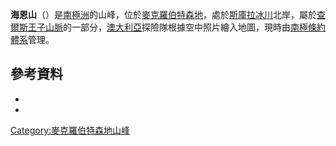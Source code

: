 {{coord|70|16|S|65|2|E|source:GNIS|display=title}}

'''海恩山'''（{{lang-en|Mount Hayne}}）是[[南極洲|南極洲]]的山峰，位於[[麥克羅伯特森地|麥克羅伯特森地]]，處於[[斯庫拉冰川|斯庫拉冰川]]北岸，屬於[[查爾斯王子山脈|查爾斯王子山脈]]的一部分，[[澳大利亞|澳大利亞]]探險隊根據空中照片繪入地圖，現時由[[南極條約體系|南極條約體系]]管理。

==參考資料==
*{{cite gnis | type = antarid | id = 6516| name = Hayne, Mount | accessdate = 2012-06-01}}
*{{usgs-gazetteer|id=6516|name=Hayne, Mount}}

{{DEFAULTSORT:Mount Hayne}}
[[Category:麥克羅伯特森地山峰|Category:麥克羅伯特森地山峰]]


{{MacRobertsonLand-geo-stub}}